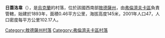 {{coord|47|25|32|N|29|53|43|E|scale:30000|display=title}}

'''日蓋洛韋'''（{{lang-uk|Жигайлове}}），是[[烏克蘭|烏克蘭]]的村落，位於該國西南部[[敖德薩州|敖德薩州]]，由[[弗倫濟夫卡區|弗倫濟夫卡區]]負責管轄，始建於1893年，面積0.46平方公里，海拔高度145米，2001年人口47，人口密度每平方公里102.17人。

{{DEFAULTSORT:Жигайлове}}
[[Category:敖德薩州村落|Category:敖德薩州村落]]
[[Category:弗倫濟夫卡區村落|Category:弗倫濟夫卡區村落]]


{{Odessa-geo-stub}}